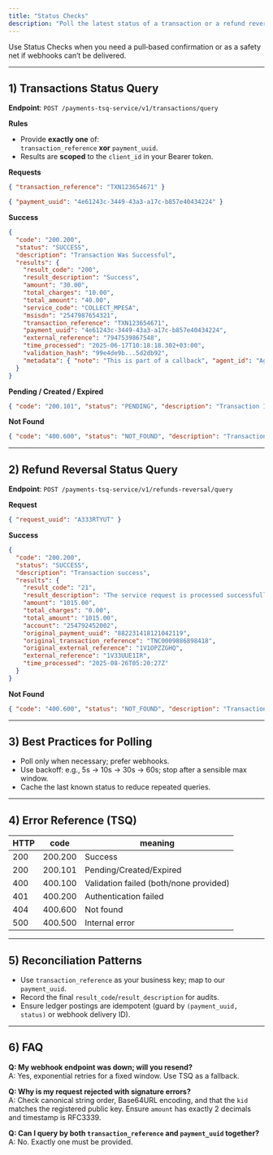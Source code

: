 ```yaml
---
title: "Status Checks"
description: "Poll the latest status of a transaction or a refund reversal; scoping, responses, and reconciliation patterns."
---
```


Use Status Checks when you need a pull‑based confirmation or as a safety net if webhooks can’t be delivered.

---

## 1) Transactions Status Query

**Endpoint**: `POST /payments-tsq-service/v1/transactions/query`

**Rules**
- Provide **exactly one** of:  
  `transaction_reference` **xor** `payment_uuid`.
- Results are **scoped** to the `client_id` in your Bearer token.

**Requests**
```json
{ "transaction_reference": "TXN123654671" }
```
```json
{ "payment_uuid": "4e61243c-3449-43a3-a17c-b857e40434224" }
```

**Success**
```json
{
  "code": "200.200",
  "status": "SUCCESS",
  "description": "Transaction Was Successful",
  "results": {
    "result_code": "200",
    "result_description": "Success",
    "amount": "30.00",
    "total_charges": "10.00",
    "total_amount": "40.00",
    "service_code": "COLLECT_MPESA",
    "msisdn": "2547987654321",
    "transaction_reference": "TXN123654671",
    "payment_uuid": "4e61243c-3449-43a3-a17c-b857e40434224",
    "external_reference": "7947539867548",
    "time_processed": "2025-06-17T10:18:18.302+03:00",
    "validation_hash": "99e4de9b...5d2db92",
    "metadata": { "note": "This is part of a callback", "agent_id": "Agent2" }
  }
}
```

**Pending / Created / Expired**
```json
{ "code": "200.101", "status": "PENDING", "description": "Transaction Is Pending", "results": {} }
```

**Not Found**
```json
{ "code": "400.600", "status": "NOT_FOUND", "description": "Transaction Not Found", "results": {} }
```

---

## 2) Refund Reversal Status Query

**Endpoint**: `POST /payments-tsq-service/v1/refunds-reversal/query`

**Request**
```json
{ "request_uuid": "A333RTYUT" }
```

**Success**
```json
{
  "code": "200.200",
  "status": "SUCCESS",
  "description": "Transaction success",
  "results": {
    "result_code": "21",
    "result_description": "The service request is processed successfully",
    "amount": "1015.00",
    "total_charges": "0.00",
    "total_amount": "1015.00",
    "account": "254792452002",
    "original_payment_uuid": "882231418121042119",
    "original_transaction_reference": "TNC0009886898418",
    "original_external_reference": "1V1OPZZGHQ",
    "external_reference": "1V33UUE1IR",
    "time_processed": "2025-08-26T05:20:27Z"
  }
}
```

**Not Found**
```json
{ "code": "400.600", "status": "NOT_FOUND", "description": "Transaction not found", "results": {} }
```

---

## 3) Best Practices for Polling

- Poll only when necessary; prefer webhooks.  
- Use backoff: e.g., 5s → 10s → 30s → 60s; stop after a sensible max window.  
- Cache the last known status to reduce repeated queries.

---

## 4) Error Reference (TSQ)

| HTTP | code     | meaning                                 |
|------|----------|-----------------------------------------|
| 200  | 200.200  | Success                                 |
| 200  | 200.101  | Pending/Created/Expired                 |
| 400  | 400.100  | Validation failed (both/none provided)  |
| 401  | 400.200  | Authentication failed                   |
| 404  | 400.600  | Not found                               |
| 500  | 400.500  | Internal error                          |

---

## 5) Reconciliation Patterns

- Use `transaction_reference` as your business key; map to our `payment_uuid`.  
- Record the final `result_code`/`result_description` for audits.  
- Ensure ledger postings are idempotent (guard by `(payment_uuid, status)` or webhook delivery ID).

---

## 6) FAQ

**Q: My webhook endpoint was down; will you resend?**  
A: Yes, exponential retries for a fixed window. Use TSQ as a fallback.

**Q: Why is my request rejected with signature errors?**  
A: Check canonical string order, Base64URL encoding, and that the `kid` matches the registered public key. Ensure `amount` has exactly 2 decimals and timestamp is RFC3339.

**Q: Can I query by both `transaction_reference` and `payment_uuid` together?**  
A: No. Exactly one must be provided.
